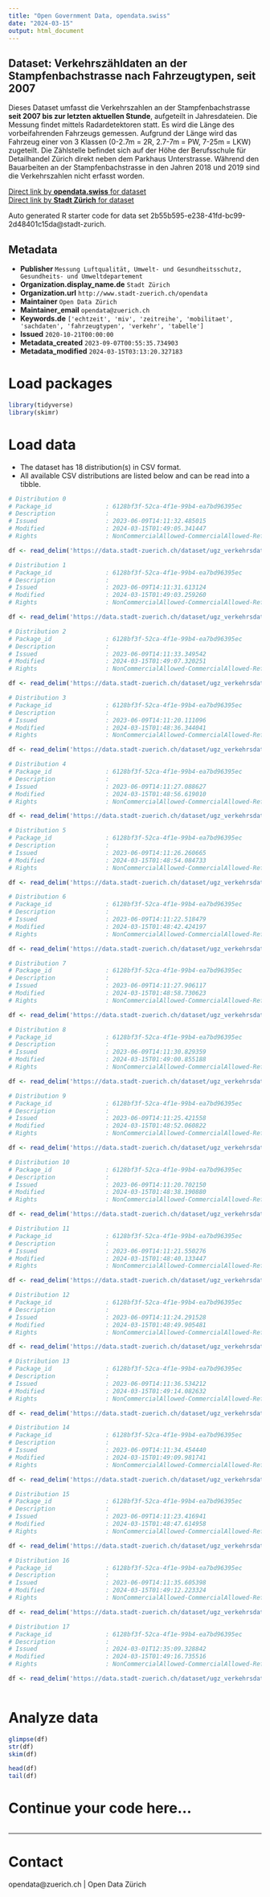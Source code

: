 ```yaml
---
title: "Open Government Data, opendata.swiss"
date: "2024-03-15"
output: html_document
---
```


## Dataset: Verkehrszähldaten an der Stampfenbachstrasse nach Fahrzeugtypen, seit 2007


Dieses Dataset umfasst die Verkehrszahlen an der Stampfenbachstrasse **seit 2007 bis zur letzten aktuellen Stunde**, aufgeteilt in Jahresdateien. Die Messung findet mittels Radardetektoren statt. Es wird die Länge des vorbeifahrenden Fahrzeugs gemessen. Aufgrund der Länge wird das Fahrzeug einer von 3 Klassen (0-2.7m = 2R, 2.7-7m = PW, 7-25m = LKW) zugeteilt. Die Zählstelle befindet sich auf der Höhe der Berufsschule für Detailhandel Zürich direkt neben dem Parkhaus Unterstrasse. 
Während den Bauarbeiten an der Stampfenbachstrasse in den Jahren 2018 und 2019 sind die Verkehrszahlen nicht erfasst worden.


[Direct link by **opendata.swiss** for dataset](https://opendata.swiss/de/dataset/verkehrszahldaten-an-der-stampfenbachstrasse-nach-fahrzeugtypen-seit-2007)<br>
[Direct link by **Stadt Zürich** for dataset](https://data.stadt-zuerich.ch/dataset/ugz_verkehrsdaten_stundenwerte_stampfenbachstrasse)

Auto generated R starter code for data set 2b55b595-e238-41fd-bc99-2d48401c15da@stadt-zurich.

## Metadata

- **Publisher** `Messung Luftqualität, Umwelt- und Gesundheitsschutz, Gesundheits- und Umweltdepartement`
- **Organization.display_name.de** `Stadt Zürich`
- **Organization.url** `http://www.stadt-zuerich.ch/opendata`
- **Maintainer** `Open Data Zürich`
- **Maintainer_email** `opendata@zuerich.ch`
- **Keywords.de** `['echtzeit', 'miv', 'zeitreihe', 'mobilitaet', 'sachdaten', 'fahrzeugtypen', 'verkehr', 'tabelle']`
- **Issued** `2020-10-21T00:00:00`
- **Metadata_created** `2023-09-07T00:55:35.734903`
- **Metadata_modified** `2024-03-15T03:13:20.327183`


# Load packages

```r

library(tidyverse)
library(skimr)

```

# Load data

-   The dataset has 18 distribution(s) in CSV format.
-   All available CSV distributions are listed below and can be read into a tibble.

```r

# Distribution 0
# Package_id               : 6128bf3f-52ca-4f1e-99b4-ea7bd96395ec
# Description              : 
# Issued                   : 2023-06-09T14:11:32.485015
# Modified                 : 2024-03-15T01:49:05.341447
# Rights                   : NonCommercialAllowed-CommercialAllowed-ReferenceNotRequired

df <- read_delim('https://data.stadt-zuerich.ch/dataset/ugz_verkehrsdaten_stundenwerte_stampfenbachstrasse/download/ugz_ogd_traffic_h1_2019.csv')

# Distribution 1
# Package_id               : 6128bf3f-52ca-4f1e-99b4-ea7bd96395ec
# Description              : 
# Issued                   : 2023-06-09T14:11:31.613124
# Modified                 : 2024-03-15T01:49:03.259260
# Rights                   : NonCommercialAllowed-CommercialAllowed-ReferenceNotRequired

df <- read_delim('https://data.stadt-zuerich.ch/dataset/ugz_verkehrsdaten_stundenwerte_stampfenbachstrasse/download/ugz_ogd_traffic_h1_2018.csv')

# Distribution 2
# Package_id               : 6128bf3f-52ca-4f1e-99b4-ea7bd96395ec
# Description              : 
# Issued                   : 2023-06-09T14:11:33.349542
# Modified                 : 2024-03-15T01:49:07.320251
# Rights                   : NonCommercialAllowed-CommercialAllowed-ReferenceNotRequired

df <- read_delim('https://data.stadt-zuerich.ch/dataset/ugz_verkehrsdaten_stundenwerte_stampfenbachstrasse/download/ugz_ogd_traffic_h1_2020.csv')

# Distribution 3
# Package_id               : 6128bf3f-52ca-4f1e-99b4-ea7bd96395ec
# Description              : 
# Issued                   : 2023-06-09T14:11:20.111096
# Modified                 : 2024-03-15T01:48:36.344041
# Rights                   : NonCommercialAllowed-CommercialAllowed-ReferenceNotRequired

df <- read_delim('https://data.stadt-zuerich.ch/dataset/ugz_verkehrsdaten_stundenwerte_stampfenbachstrasse/download/ugz_ogd_traffic_h1_2007.csv')

# Distribution 4
# Package_id               : 6128bf3f-52ca-4f1e-99b4-ea7bd96395ec
# Description              : 
# Issued                   : 2023-06-09T14:11:27.088627
# Modified                 : 2024-03-15T01:48:56.619010
# Rights                   : NonCommercialAllowed-CommercialAllowed-ReferenceNotRequired

df <- read_delim('https://data.stadt-zuerich.ch/dataset/ugz_verkehrsdaten_stundenwerte_stampfenbachstrasse/download/ugz_ogd_traffic_h1_2015.csv')

# Distribution 5
# Package_id               : 6128bf3f-52ca-4f1e-99b4-ea7bd96395ec
# Description              : 
# Issued                   : 2023-06-09T14:11:26.260665
# Modified                 : 2024-03-15T01:48:54.084733
# Rights                   : NonCommercialAllowed-CommercialAllowed-ReferenceNotRequired

df <- read_delim('https://data.stadt-zuerich.ch/dataset/ugz_verkehrsdaten_stundenwerte_stampfenbachstrasse/download/ugz_ogd_traffic_h1_2014.csv')

# Distribution 6
# Package_id               : 6128bf3f-52ca-4f1e-99b4-ea7bd96395ec
# Description              : 
# Issued                   : 2023-06-09T14:11:22.518479
# Modified                 : 2024-03-15T01:48:42.424197
# Rights                   : NonCommercialAllowed-CommercialAllowed-ReferenceNotRequired

df <- read_delim('https://data.stadt-zuerich.ch/dataset/ugz_verkehrsdaten_stundenwerte_stampfenbachstrasse/download/ugz_ogd_traffic_h1_2010.csv')

# Distribution 7
# Package_id               : 6128bf3f-52ca-4f1e-99b4-ea7bd96395ec
# Description              : 
# Issued                   : 2023-06-09T14:11:27.906117
# Modified                 : 2024-03-15T01:48:58.730623
# Rights                   : NonCommercialAllowed-CommercialAllowed-ReferenceNotRequired

df <- read_delim('https://data.stadt-zuerich.ch/dataset/ugz_verkehrsdaten_stundenwerte_stampfenbachstrasse/download/ugz_ogd_traffic_h1_2016.csv')

# Distribution 8
# Package_id               : 6128bf3f-52ca-4f1e-99b4-ea7bd96395ec
# Description              : 
# Issued                   : 2023-06-09T14:11:30.829359
# Modified                 : 2024-03-15T01:49:00.855188
# Rights                   : NonCommercialAllowed-CommercialAllowed-ReferenceNotRequired

df <- read_delim('https://data.stadt-zuerich.ch/dataset/ugz_verkehrsdaten_stundenwerte_stampfenbachstrasse/download/ugz_ogd_traffic_h1_2017.csv')

# Distribution 9
# Package_id               : 6128bf3f-52ca-4f1e-99b4-ea7bd96395ec
# Description              : 
# Issued                   : 2023-06-09T14:11:25.421558
# Modified                 : 2024-03-15T01:48:52.060822
# Rights                   : NonCommercialAllowed-CommercialAllowed-ReferenceNotRequired

df <- read_delim('https://data.stadt-zuerich.ch/dataset/ugz_verkehrsdaten_stundenwerte_stampfenbachstrasse/download/ugz_ogd_traffic_h1_2013.csv')

# Distribution 10
# Package_id               : 6128bf3f-52ca-4f1e-99b4-ea7bd96395ec
# Description              : 
# Issued                   : 2023-06-09T14:11:20.702150
# Modified                 : 2024-03-15T01:48:38.190880
# Rights                   : NonCommercialAllowed-CommercialAllowed-ReferenceNotRequired

df <- read_delim('https://data.stadt-zuerich.ch/dataset/ugz_verkehrsdaten_stundenwerte_stampfenbachstrasse/download/ugz_ogd_traffic_h1_2008.csv')

# Distribution 11
# Package_id               : 6128bf3f-52ca-4f1e-99b4-ea7bd96395ec
# Description              : 
# Issued                   : 2023-06-09T14:11:21.550276
# Modified                 : 2024-03-15T01:48:40.133447
# Rights                   : NonCommercialAllowed-CommercialAllowed-ReferenceNotRequired

df <- read_delim('https://data.stadt-zuerich.ch/dataset/ugz_verkehrsdaten_stundenwerte_stampfenbachstrasse/download/ugz_ogd_traffic_h1_2009.csv')

# Distribution 12
# Package_id               : 6128bf3f-52ca-4f1e-99b4-ea7bd96395ec
# Description              : 
# Issued                   : 2023-06-09T14:11:24.291528
# Modified                 : 2024-03-15T01:48:49.905481
# Rights                   : NonCommercialAllowed-CommercialAllowed-ReferenceNotRequired

df <- read_delim('https://data.stadt-zuerich.ch/dataset/ugz_verkehrsdaten_stundenwerte_stampfenbachstrasse/download/ugz_ogd_traffic_h1_2012.csv')

# Distribution 13
# Package_id               : 6128bf3f-52ca-4f1e-99b4-ea7bd96395ec
# Description              : 
# Issued                   : 2023-06-09T14:11:36.534212
# Modified                 : 2024-03-15T01:49:14.082632
# Rights                   : NonCommercialAllowed-CommercialAllowed-ReferenceNotRequired

df <- read_delim('https://data.stadt-zuerich.ch/dataset/ugz_verkehrsdaten_stundenwerte_stampfenbachstrasse/download/ugz_ogd_traffic_h1_2023.csv')

# Distribution 14
# Package_id               : 6128bf3f-52ca-4f1e-99b4-ea7bd96395ec
# Description              : 
# Issued                   : 2023-06-09T14:11:34.454440
# Modified                 : 2024-03-15T01:49:09.981741
# Rights                   : NonCommercialAllowed-CommercialAllowed-ReferenceNotRequired

df <- read_delim('https://data.stadt-zuerich.ch/dataset/ugz_verkehrsdaten_stundenwerte_stampfenbachstrasse/download/ugz_ogd_traffic_h1_2021.csv')

# Distribution 15
# Package_id               : 6128bf3f-52ca-4f1e-99b4-ea7bd96395ec
# Description              : 
# Issued                   : 2023-06-09T14:11:23.416941
# Modified                 : 2024-03-15T01:48:47.614958
# Rights                   : NonCommercialAllowed-CommercialAllowed-ReferenceNotRequired

df <- read_delim('https://data.stadt-zuerich.ch/dataset/ugz_verkehrsdaten_stundenwerte_stampfenbachstrasse/download/ugz_ogd_traffic_h1_2011.csv')

# Distribution 16
# Package_id               : 6128bf3f-52ca-4f1e-99b4-ea7bd96395ec
# Description              : 
# Issued                   : 2023-06-09T14:11:35.605398
# Modified                 : 2024-03-15T01:49:12.223324
# Rights                   : NonCommercialAllowed-CommercialAllowed-ReferenceNotRequired

df <- read_delim('https://data.stadt-zuerich.ch/dataset/ugz_verkehrsdaten_stundenwerte_stampfenbachstrasse/download/ugz_ogd_traffic_h1_2022.csv')

# Distribution 17
# Package_id               : 6128bf3f-52ca-4f1e-99b4-ea7bd96395ec
# Description              : 
# Issued                   : 2024-03-01T12:35:09.328842
# Modified                 : 2024-03-15T01:49:16.735516
# Rights                   : NonCommercialAllowed-CommercialAllowed-ReferenceNotRequired

df <- read_delim('https://data.stadt-zuerich.ch/dataset/ugz_verkehrsdaten_stundenwerte_stampfenbachstrasse/download/ugz_ogd_traffic_h1_2024.csv')



```

# Analyze data

```r

glimpse(df)
str(df)
skim(df)

head(df)
tail(df)

```

# Continue your code here...

```r

```

------------------------------------------------------------------------

# Contact

opendata@zuerich.ch | Open Data Zürich

